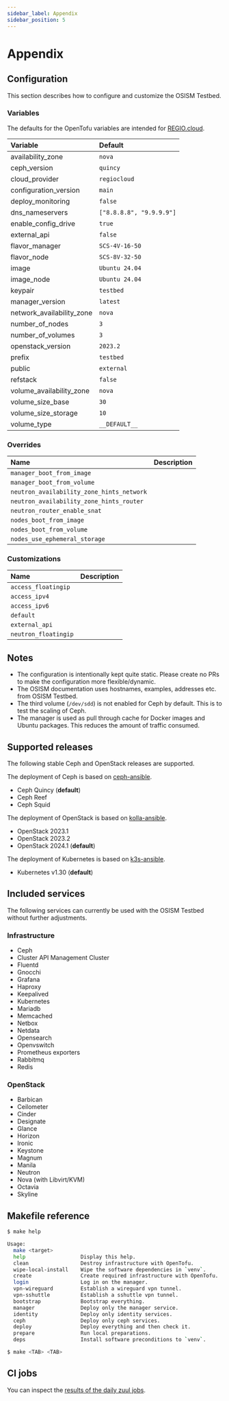 ```yaml
---
sidebar_label: Appendix
sidebar_position: 5
---
```


# Appendix

## Configuration

This section describes how to configure and customize the OSISM Testbed.

### Variables

The defaults for the OpenTofu variables are intended for [REGIO.cloud](https://regio.digital).

| Variable                  | Default                  |
|:--------------------------|:-------------------------|
| availability_zone         | `nova`                   |
| ceph_version              | `quincy`                 |
| cloud_provider            | `regiocloud`             |
| configuration_version     | `main`                   |
| deploy_monitoring         | `false`                  |
| dns_nameservers           | `["8.8.8.8", "9.9.9.9"]` |
| enable_config_drive       | `true`                   |
| external_api              | `false`                  |
| flavor_manager            | `SCS-4V-16-50`           |
| flavor_node               | `SCS-8V-32-50`           |
| image                     | `Ubuntu 24.04`           |
| image_node                | `Ubuntu 24.04`           |
| keypair                   | `testbed`                |
| manager_version           | `latest`                 |
| network_availability_zone | `nova`                   |
| number_of_nodes           | `3`                      |
| number_of_volumes         | `3`                      |
| openstack_version         | `2023.2`                 |
| prefix                    | `testbed`                |
| public                    | `external`               |
| refstack                  | `false`                  |
| volume_availability_zone  | `nova`                   |
| volume_size_base          | `30`                     |
| volume_size_storage       | `10`                     |
| volume_type               | `__DEFAULT__`            |

### Overrides

| Name                                       | Description      |
|:-------------------------------------------|:-----------------|
| `manager_boot_from_image`                  |                  |
| `manager_boot_from_volume`                 |                  |
| `neutron_availability_zone_hints_network`  |                  |
| `neutron_availability_zone_hints_router`   |                  |
| `neutron_router_enable_snat`               |                  |
| `nodes_boot_from_image`                    |                  |
| `nodes_boot_from_volume`                   |                  |
| `nodes_use_ephemeral_storage`              |                  |

### Customizations

| Name                  | Description      |
|:----------------------|:-----------------|
| `access_floatingip`   |                  |
| `access_ipv4`         |                  |
| `access_ipv6`         |                  |
| `default`             |                  |
| `external_api`        |                  |
| `neutron_floatingip`  |                  |


## Notes

* The configuration is intentionally kept quite static. Please create no PRs to make the configuration more flexible/dynamic.
* The OSISM documentation uses hostnames, examples, addresses etc. from OSISM Testbed.
* The third volume (`/dev/sdd`) is not enabled for Ceph by default. This is to test the scaling of Ceph.
* The manager is used as pull through cache for Docker images and Ubuntu packages. This reduces the amount of traffic consumed.

## Supported releases

The following stable Ceph and OpenStack releases are supported.

The deployment of Ceph is based on [ceph-ansible](https://docs.ceph.com/ceph-ansible/).

* Ceph Quincy (**default**)
* Ceph Reef
* Ceph Squid

The deployment of OpenStack is based on [kolla-ansible](https://docs.openstack.org/kolla-ansible/latest/).

* OpenStack 2023.1
* OpenStack 2023.2
* OpenStack 2024.1 (**default**)

The deployment of Kubernetes is based on [k3s-ansible](https://github.com/techno-tim/k3s-ansible).

* Kubernetes v1.30 (**default**)

## Included services

The following services can currently be used with the OSISM Testbed without further adjustments.

### Infrastructure

* Ceph
* Cluster API Management Cluster
* Fluentd
* Gnocchi
* Grafana
* Haproxy
* Keepalived
* Kubernetes
* Mariadb
* Memcached
* Netbox
* Netdata
* Opensearch
* Openvswitch
* Prometheus exporters
* Rabbitmq
* Redis

### OpenStack

* Barbican
* Ceilometer
* Cinder
* Designate
* Glance
* Horizon
* Ironic
* Keystone
* Magnum
* Manila
* Neutron
* Nova (with Libvirt/KVM)
* Octavia
* Skyline

## Makefile reference

```bash
$ make help

Usage:
  make <target>
  help                  Display this help.
  clean                 Destroy infrastructure with OpenTofu.
  wipe-local-install    Wipe the software dependencies in `venv`.
  create                Create required infrastructure with OpenTofu.
  login                 Log in on the manager.
  vpn-wireguard         Establish a wireguard vpn tunnel.
  vpn-sshuttle          Establish a sshuttle vpn tunnel.
  bootstrap             Bootstrap everything.
  manager               Deploy only the manager service.
  identity              Deploy only identity services.
  ceph                  Deploy only ceph services.
  deploy                Deploy everything and then check it.
  prepare               Run local preparations.
  deps                  Install software preconditions to `venv`.

$ make <TAB> <TAB>
```

## CI jobs

You can inspect the [results of the daily zuul jobs](https://zuul.services.betacloud.xyz/t/osism/builds?project=osism%2Ftestbed&skip=0).
